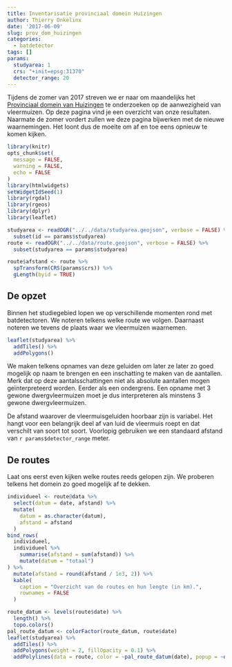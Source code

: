 ```yaml
---
title: Inventarisatie provinciaal domein Huizingen
author: Thierry Onkelinx
date: '2017-06-09'
slug: prov_dom_huizingen
categories:
  - batdetector
tags: []
params:
  studyarea: 1
  crs: "+init=epsg:31370"
  detector_range: 20
---
```


Tijdens de zomer van 2017 streven we er naar om maandelijks het [Provinciaal domein van Huizingen](http://www.vlaamsbrabant.be/vrije-tijd-cultuur/provinciedomeinen/huizingen/index.jsp) te onderzoeken op de aanwezigheid van vleermuizen. Op deze pagina vind je een overzicht van onze resultaten. Naarmate de zomer vordert zullen we deze pagina bijwerken met de nieuwe waarnemingen. Het loont dus de moeite om af en toe eens opnieuw te komen kijken.

```r
library(knitr)
opts_chunk$set(
  message = FALSE,
  warning = FALSE,
  echo = FALSE
)
library(htmlwidgets)
setWidgetIdSeed(1)
library(rgdal)
library(rgeos)
library(dplyr)
library(leaflet)
```

```r
studyarea <- readOGR("../../data/studyarea.geojson", verbose = FALSE) %>%
  subset(id == params$studyarea)
route <- readOGR("../../data/route.geojson", verbose = FALSE) %>%
  subset(studyarea == params$studyarea)
```

```r
route$afstand <- route %>%
  spTransform(CRS(params$crs)) %>%
  gLength(byid = TRUE)
```

## De opzet

Binnen het studiegebied lopen we op verschillende momenten rond met batdetectoren. We noteren telkens welke route we volgen. Daarnaast noteren we tevens de plaats waar we vleermuizen waarnemen. 

```r
leaflet(studyarea) %>%
  addTiles() %>%
  addPolygons()
```

We maken telkens opnames van deze geluiden om later ze later zo goed mogelijk op naam te brengen en een inschatting te maken van de aantallen. Merk dat op deze aantalsschattingen niet als absolute aantallen mogen geïnterpreteerd worden. Eerder als een ondergrens. Een opname met 3 gewone dwergvleermuizen moet je dus interpreteren als minstens 3 gewone dwergvleermuizen.

De afstand waarover de vleermuisgeluiden hoorbaar zijn is variabel. Het hangt voor een belangrijk deel af van luid de vleermuis roept en dat verschilt van soort tot soort. Voorlopig gebruiken we een standaard afstand van `r params$detector_range` meter.

## De routes

Laat ons eerst even kijken welke routes reeds gelopen zijn. We proberen telkens het domein zo goed mogelijk af te dekken.

```r
individueel <- route@data %>%
  select(datum = date, afstand) %>%
  mutate(
    datum = as.character(datum),
    afstand = afstand
  )
bind_rows(
  individueel,
  individueel %>%
    summarise(afstand = sum(afstand)) %>%
    mutate(datum = "totaal")
) %>%
  mutate(afstand = round(afstand / 1e3, 2)) %>%
  kable(
    caption = "Overzicht van de routes en hun lengte (in km).",
    rownames = FALSE
  )
```

```r
route_datum <- levels(route$date) %>%
  length() %>%
  topo.colors()
pal_route_datum <- colorFactor(route_datum, route$date)
leaflet(studyarea) %>%
  addTiles() %>%
  addPolygons(weight = 2, fillOpacity = 0.1) %>%
  addPolylines(data = route, color = ~pal_route_datum(date), popup = ~date)
```
